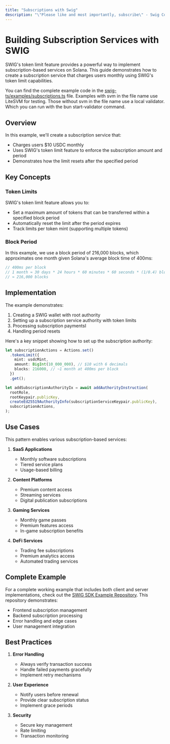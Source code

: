 ```yaml
---
title: "Subscriptions with Swig"
description: "\"Please like and most importantly, subscribe\" - Swig Content Influencers Everywhere"
---
```


# Building Subscription Services with SWIG

SWIG's token limit feature provides a powerful way to implement subscription-based services on Solana. This guide demonstrates how to create a subscription service that charges users monthly using SWIG's token limit capabilities.

You can find the complete example code in the [swig-ts/examples/subscriptions.ts](https://github.com/anagrambuild/swig-ts/tree/main/examples/classic/transfer/subscription-svm.ts) file.
<Tip>
Examples with svm in the file name use LiteSVM for testing. Those without svm in the file name use a local validator. Which you can run with the bun start-validator command.
</Tip>
## Overview

In this example, we'll create a subscription service that:
- Charges users $10 USDC monthly
- Uses SWIG's token limit feature to enforce the subscription amount and period
- Demonstrates how the limit resets after the specified period

## Key Concepts

### Token Limits

SWIG's token limit feature allows you to:
- Set a maximum amount of tokens that can be transferred within a specified block period
- Automatically reset the limit after the period expires
- Track limits per token mint (supporting multiple tokens)

### Block Period

In this example, we use a block period of 216,000 blocks, which approximates one month given Solana's average block time of 400ms:
```typescript
// 400ms per block
// 1 month ≈ 30 days * 24 hours * 60 minutes * 60 seconds * (1/0.4) blocks/second
// ≈ 216,000 blocks
```

## Implementation

The example demonstrates:
1. Creating a SWIG wallet with root authority
2. Setting up a subscription service authority with token limits
3. Processing subscription paymentsI
4. Handling period resets

Here's a key snippet showing how to set up the subscription authority:

```typescript
let subscriptionActions = Actions.set()
  .tokenLimit({
    mint: usdcMint,
    amount: BigInt(10_000_000), // $10 with 6 decimals
    blocks: 216000, // ~1 month at 400ms per block
  })
  .get();

let addSubscriptionAuthorityIx = await addAuthorityInstruction(
  rootRole,
  rootKeypair.publicKey,
  createEd25519AuthorityInfo(subscriptionServiceKeypair.publicKey),
  subscriptionActions,
);
```

## Use Cases

This pattern enables various subscription-based services:

1. **SaaS Applications**
   - Monthly software subscriptions
   - Tiered service plans
   - Usage-based billing

2. **Content Platforms**
   - Premium content access
   - Streaming services
   - Digital publication subscriptions

3. **Gaming Services**
   - Monthly game passes
   - Premium features access
   - In-game subscription benefits

4. **DeFi Services**
   - Trading fee subscriptions
   - Premium analytics access
   - Automated trading services

## Complete Example

For a complete working example that includes both client and server implementations, check out the [SWIG SDK Example Repository](https://github.com/anagrambuild/swig-rs-sdk-example). This repository demonstrates:

- Frontend subscription management
- Backend subscription processing
- Error handling and edge cases
- User management integration

## Best Practices

1. **Error Handling**
   - Always verify transaction success
   - Handle failed payments gracefully
   - Implement retry mechanisms

2. **User Experience**
   - Notify users before renewal
   - Provide clear subscription status
   - Implement grace periods

3. **Security**
   - Secure key management
   - Rate limiting
   - Transaction monitoring
